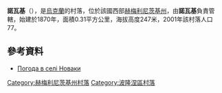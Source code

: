 {{coord|50|15|57|N|27|23|50|E|scale:100000|display=title}}

'''諾瓦基'''（{{lang-uk|Новаки}}），是[[烏克蘭|烏克蘭]]的村落，位於該國西部[[赫梅利尼茨基州|赫梅利尼茨基州]]，由'''諾瓦基'''負責管轄，始建於1870年，面積0.31平方公里，海拔高度247米，2001年該村落人口77。

==參考資料==
* [http://weather.in.ua/ua/hmel'nickaja/17166 Погода в селі Новаки]{{Wayback|url=http://weather.in.ua/ua/hmel'nickaja/17166 |date=20160305102349 }}

{{DEFAULTSORT:Новаки}}
[[Category:赫梅利尼茨基州村落|Category:赫梅利尼茨基州村落]]
[[Category:波隆涅區村落|Category:波隆涅區村落]]


{{Khmelnytskyi-geo-stub}}